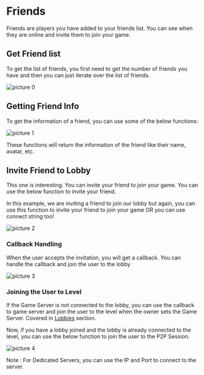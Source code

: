 # Friends

Friends are players you have added to your friends list. You can see when they are online and invite them to join your game.

## Get Friend list

To get the list of friends, you first need to get the number of friends you have and then you can just iterate over the list of friends.

![picture 0](../../../images/56fcc535ad8620d365bfbf5c9818a8d5db3a3f4d7435b4c4b468d802b08de519.png)  

## Getting Friend Info 

To get the information of a friend, you can use some of the below functions:

![picture 1](../../../images/7e9703d9c7ac64b3af18d1da85e5ce9974399660a95439a0f2b538a38afc1c5a.png)  

These functions will return the information of the friend like their name, avatar, etc.

## Invite Friend to Lobby

This one is interesting. You can invite your friend to join your game. You can use the below function to invite your friend.

In this example, we are inviting a friend to join our lobby but again, you can use this function to invite your friend to join your game OR you can use connect string too!

![picture 2](../../../images/7691f23080c5e1ae1158cc2680634b11310651e26140cbbf21be52bdfc1e8aba.png)  


### Callback Handling

When the user accepts the invitation, you will get a callback. You can handle the callback and join the user to the lobby

![picture 3](../../../images/bfd52b0b36b47080e2eed62aa0e465a50f9e89cd65ebf4d9fab39a5991d0fec7.png)  

### Joining the User to Level

If the Game Server is not connected to the lobby, you can use the callback to game server and join the user to the level when the owner sets the Game Server. Covered in [Lobbies](/multiplayer/lobbies) section.


Now, if you have a lobby joined and the lobby is already connected to the level, you can use the below function to join the user to the P2P Session.

![picture 4](../../../images/fb526e4d659e025cd10f67eec6af9cc50e76f643fdfa47f618910d935086f97f.png)  

Note : For Dedicated Servers, you can use the IP and Port to connect to the server.